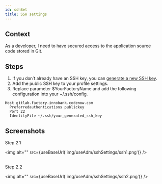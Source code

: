 ```yaml
---
id: sshSet
title: SSH settings
---
```



## Context

As a developer, I need to have secured access to the application source code stored in Git.

## Steps

1. If you don’t already have an SSH key, you can [generate a new SSH key](https://www.atlassian.com/git/tutorials/git-ssh).
2. Add the public SSH key to your profile settings.
3. Replace parameter $YourFactoryName and add the following configuration into your ~/.ssh/config.

  ```
  Host gitlab.factory.innobank.codenow.com
    Preferredauthentications publickey
    Port 22
    IdentityFile ~/.ssh/your_generated_ssh_key
  ```

## Screenshots

Step 2.1

<img alt="" src={useBaseUrl('img/useAdm/sshSettings/ssh1.png')} />
<br/><br/>

Step 2.2

<img alt="" src={useBaseUrl('img/useAdm/sshSettings/ssh2.png')} />
